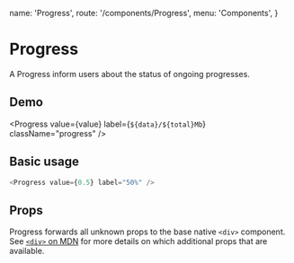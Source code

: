   name: 'Progress',
  route: '/components/Progress',
  menu: 'Components',
}


# Progress

A Progress inform users about the status of ongoing progresses.

## Demo


<Progress value={value} label={`${data}/${total}Mb`} className="progress" />

## Basic usage

```typescript type="live"
<Progress value={0.5} label="50%" />
```

## Props

Progress forwards all unknown props to the base native `<div>` component. See
[`<div>` on MDN](https://developer.mozilla.org/en-US/docs/Web/HTML/Element/div) for more
details on which additional props that are available.

<Props of="Progress" />
